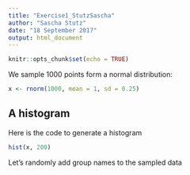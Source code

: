 ---
title: "Exercise1_StutzSascha"
author: "Sascha Stutz"
date: "18 September 2017"
output: html_document
---

```{r setup, include=FALSE}
knitr::opts_chunk$set(echo = TRUE)
```


We sample 1000 points form a normal distribution: 

```{r sample}
x <- rnorm(1000, mean = 1, sd = 0.25)
```

## A histogram

Here is the code to generate a histogram

```{r pressure, echo=TRUE}
hist(x, 200)
```


Let's randomly add group names to the sampled data

